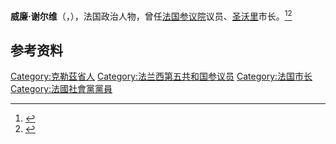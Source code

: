 {{Infobox officeholder
| 姓名     = 威廉·谢尔维
| 性别     = 男
| 原名     = {{lang|fr|William Chervy}}
| 职务     = [[法国参议院|法国参议院]]议员
| 就任日期 = 1981年9月27日
| 卸任日期 = 1998年9月30日
| 职务2    = [[圣沃里|圣沃里]]市长
| 就任日期2= 1971年
| 卸任日期2= 2001年
| 出生日期 = 1937年6月3日
| 出生地点 = 法国[[克勒茲省|克勒茲省]][[圣普列斯特-拉普莱讷|圣普列斯特-拉普莱讷]]<ref>{{cite book |title=Who's Who in European Politics |date=1990 |publisher=Bowker-Saur |isbn=9780862919115 |page=124 |url=https://books.google.com/books?id=WN6eAAAAIAAJ& |language=en}}</ref>
| 逝世日期 = {{Dda|2021|2|12|1937|6|3}}
| 逝世地点 = 
| 国籍     = {{FRA}}
| 职业     = [[政治人物|政治人物]]
| 政党     = [[社会党_(法国)|社会党]]
| 获奖     = 
}}
'''威廉·谢尔维'''（{{lang-fr|William Chervy}}，{{bd|1937年|6月3日|2021年|2月12日|catIdx=Chervy}}），法国政治人物，曾任[[法国参议院|法国参议院]]议员、[[圣沃里|圣沃里]]市长。<ref>{{cite web |title=William Chervy, ancien sénateur (PS) de la Creuse est décédé ce vendredi |url=https://www.lamontagne.fr/gueret-23000/actualites/william-chervy-ancien-senateur-ps-de-la-creuse-est-decede-ce-vendredi_13915757/ |publisher=La Montagne |language=fr |date=2021-02-14 |access-date=2021-02-28 |archive-date=2021-02-14 |archive-url=https://web.archive.org/web/20210214181946/https://www.lamontagne.fr/gueret-23000/actualites/william-chervy-ancien-senateur-ps-de-la-creuse-est-decede-ce-vendredi_13915757/ |dead-url=no }}</ref><ref>{{cite web |title=William Chervy, ancien sénateur de la Creuse et ex-maire de Saint-Vaury, est décédé |url=https://www.francebleu.fr/infos/politique/william-chervy-ancien-senateur-de-la-creuse-et-ex-maire-de-saint-vaury-est-decede-1613208815 |publisher=France Bleu |language=fr |date=2021-02-13 |access-date=2021-02-28 |archive-date=2021-02-24 |archive-url=https://web.archive.org/web/20210224023401/https://www.francebleu.fr/infos/politique/william-chervy-ancien-senateur-de-la-creuse-et-ex-maire-de-saint-vaury-est-decede-1613208815 |dead-url=no }}</ref>

==参考资料==
{{reflist}}
{{Authority control}}
{{DEFAULTSORT:Chervy, William}}
[[Category:克勒茲省人|Category:克勒茲省人]]
[[Category:法兰西第五共和国参议员|Category:法兰西第五共和国参议员]]
[[Category:法国市长|Category:法国市长]]
[[Category:法國社會黨黨員|Category:法國社會黨黨員]]
{{法国人物小作品}}